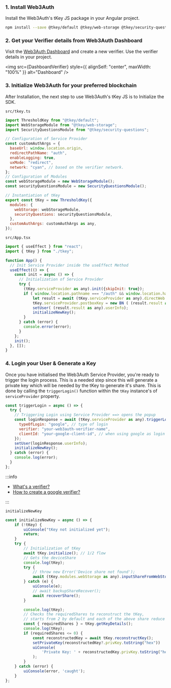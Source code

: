 
### 1. Install Web3Auth

Install the Web3Auth's tKey JS package in your Angular project.

```bash npm2yarn
npm install --save @tkey/default @tkey/web-storage @tkey/security-questions
```

### 2. Get your Verifier details from Web3Auth Dashboard

Visit the [Web3Auth Dashboard](https://dashboard.web3auth.io) and create a new verifier. Use the verifier details in your project.

<img src={DashboardVerifier} style={{ alignSelf: "center", maxWidth: "100%" }} alt="Dashboard" />

### 3. Initialize Web3Auth for your preferred blockchain

After Installation, the next step to use Web3Auth's tKey JS is to Initialize the SDK.

`src/tkey.ts`

```js
import ThresholdKey from "@tkey/default";
import WebStorageModule from "@tkey/web-storage";
import SecurityQuestionsModule from "@tkey/security-questions";

// Configuration of Service Provider
const customAuthArgs = {
  baseUrl: window.location.origin,
  redirectPathName: "auth",
  enableLogging: true,
  uxMode: "redirect",
  network: "cyan", // based on the verifier network.
};
// Configuration of Modules
const webStorageModule = new WebStorageModule();
const securityQuestionsModule = new SecurityQuestionsModule();

// Instantiation of tKey
export const tKey = new ThresholdKey({
  modules: {
    webStorage: webStorageModule,
    securityQuestions: securityQuestionsModule,
  },
  customAuthArgs: customAuthArgs as any,
});
```

`src/App.tsx`

```js
import { useEffect } from "react";
import { tKey } from "./tkey";

function App() {
  // Init Service Provider inside the useEffect Method
  useEffect(() => {
    const init = async () => {
      // Initialization of Service Provider
      try {
        (tKey.serviceProvider as any).init({skipInit: true});
        if ( window.location.pathname === "/auth" && window.location.hash.includes("#state") ) {
            let result = await (tKey.serviceProvider as any).directWeb.getRedirectResult();
            tKey.serviceProvider.postboxKey = new BN ( (result.result as any).privateKey!  , "hex");
            setUser( (result.result as any).userInfo);
            initializeNewKey();
        }
      } catch (error) {
        console.error(error);
      }
    };
    init();
  }, []);
}
```

### 4. Login your User & Generate a Key

Once you have initialised the Web3Auth Service Provider, you're ready to trigger the login process. This is a needed step since this will generate a
private key which will be needed by the tKey to generate it's share. This is done by calling the `triggerLogin()` function within the `tKey`
instance's of `serviceProvider` property.

```js
const triggerLogin = async () => {
  try {
    // Triggering Login using Service Provider ==> opens the popup
    const loginResponse = await (tKey.serviceProvider as any).triggerLogin({
      typeOfLogin: "google", // type of login
      verifier: "your-web3auth-verifier-name",
      clientId: "your-google-client-id", // when using google as login provider
    });
    setUser(loginResponse.userInfo);
    initializeNewKey();
  } catch (error) {
    console.log(error);
  }
};
```

:::info

- [What's a verifier?](/auth-provider-setup/verifiers)
- [How to create a google verifier?](/docs/auth-provider-setup/social-providers/google)

:::

`initializeNewKey`

```js
const initializeNewKey = async () => {
    if (!tKey) {
        uiConsole("tKey not initialized yet");
        return;
    }
    try {
        // Initialization of tKey
        await tKey.initialize(); // 1/2 flow
        // Gets the deviceShare
        console.log(tKey);
        try {
            // throw new Error('Device share not found');
            await (tKey.modules.webStorage as any).inputShareFromWebStorage(); // 2/2 flow
        } catch (e) {
            uiConsole(e);
            // await backupShareRecover();
            await recoverShare();
        }

        console.log(tKey);
        // Checks the requiredShares to reconstruct the tKey,
        // starts from 2 by default and each of the above share reduce it by one.
        const { requiredShares } = tKey.getKeyDetails();
        console.log(tKey);
        if (requiredShares <= 0) {
            const reconstructedKey = await tKey.reconstructKey();
            setPrivateKey(reconstructedKey?.privKey.toString("hex"))
            uiConsole(
                'Private Key: ' + reconstructedKey.privKey.toString("hex"),
            );
        }
    } catch (error) {
        uiConsole(error, 'caught');
    }
};
```

